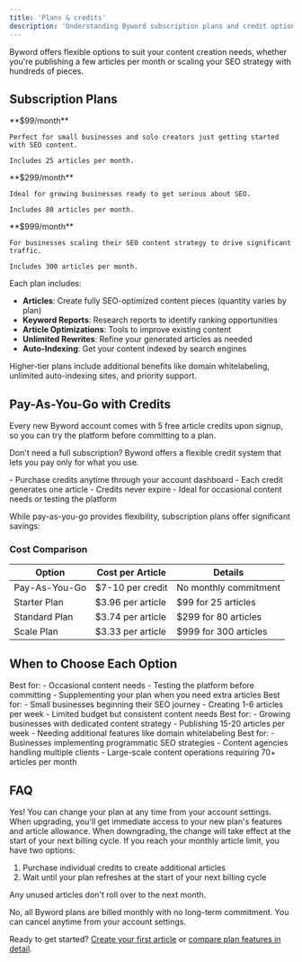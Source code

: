 ```yaml
---
title: 'Plans & credits'
description: 'Understanding Byword subscription plans and credit options'
---
```

Byword offers flexible options to suit your content creation needs, whether you're publishing a few articles per month or scaling your SEO strategy with hundreds of pieces.

## Subscription Plans

<CardGroup cols={3}>
  <Card title="Starter" icon="seedling">
    **$99/month**
    
    Perfect for small businesses and solo creators just getting started with SEO content.
    
    Includes 25 articles per month.
  </Card>
  <Card title="Standard" icon="rocket">
    **$299/month**
    
    Ideal for growing businesses ready to get serious about SEO.
    
    Includes 80 articles per month.
  </Card>
  <Card title="Scale" icon="chart-line">
    **$999/month**
    
    For businesses scaling their SEO content strategy to drive significant traffic.
    
    Includes 300 articles per month.
  </Card>
</CardGroup>

<Accordion title="What's included in each plan?">
  Each plan includes:
  
  - **Articles**: Create fully SEO-optimized content pieces (quantity varies by plan)
  - **Keyword Reports**: Research reports to identify ranking opportunities
  - **Article Optimizations**: Tools to improve existing content
  - **Unlimited Rewrites**: Refine your generated articles as needed
  - **Auto-Indexing**: Get your content indexed by search engines
  
  Higher-tier plans include additional benefits like domain whitelabeling, unlimited auto-indexing sites, and priority support.
</Accordion>

## Pay-As-You-Go with Credits

<Note>
  Every new Byword account comes with 5 free article credits upon signup, so you can try the platform before committing to a plan.
</Note>

Don't need a full subscription? Byword offers a flexible credit system that lets you pay only for what you use.

<InfoBlock title="How Credits Work">
  - Purchase credits anytime through your account dashboard
  - Each credit generates one article
  - Credits never expire
  - Ideal for occasional content needs or testing the platform
</InfoBlock>

While pay-as-you-go provides flexibility, subscription plans offer significant savings:

### Cost Comparison

| Option | Cost per Article | Details |
|--------|-----------------|---------|
| Pay-As-You-Go | $7-10 per credit | No monthly commitment |
| Starter Plan | $3.96 per article | $99 for 25 articles |
| Standard Plan | $3.74 per article | $299 for 80 articles |
| Scale Plan | $3.33 per article | $999 for 300 articles |

## When to Choose Each Option

<Steps>
  <Step title="Pay-As-You-Go Credits">
    Best for:
    - Occasional content needs
    - Testing the platform before committing
    - Supplementing your plan when you need extra articles
  </Step>
  
  <Step title="Starter Plan">
    Best for:
    - Small businesses beginning their SEO journey
    - Creating 1-6 articles per week
    - Limited budget but consistent content needs
  </Step>
  
  <Step title="Standard Plan">
    Best for:
    - Growing businesses with dedicated content strategy
    - Publishing 15-20 articles per week
    - Needing additional features like domain whitelabeling
  </Step>
  
  <Step title="Scale Plan">
    Best for:
    - Businesses implementing programmatic SEO strategies
    - Content agencies handling multiple clients
    - Large-scale content operations requiring 70+ articles per month
  </Step>
</Steps>

## FAQ

<Accordion title="Can I upgrade or downgrade my plan?">
  Yes! You can change your plan at any time from your account settings. When upgrading, you'll get immediate access to your new plan's features and article allowance. When downgrading, the change will take effect at the start of your next billing cycle.
</Accordion>

<Accordion title="What happens if I use all my monthly articles?">
  If you reach your monthly article limit, you have two options:
  
  1. Purchase individual credits to create additional articles
  2. Wait until your plan refreshes at the start of your next billing cycle
  
  Any unused articles don't roll over to the next month.
</Accordion>

<Accordion title="Are there any long-term commitments?">
  No, all Byword plans are billed monthly with no long-term commitment. You can cancel anytime from your account settings.
</Accordion>

Ready to get started? [Create your first article](/quickstart) or [compare plan features in detail](/plan-comparison).